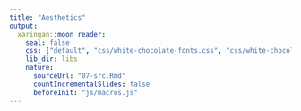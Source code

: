 ```yaml
---
title: "Aesthetics"
output:
  xaringan::moon_reader:
    seal: false
    css: ["default", "css/white-chocolate-fonts.css", "css/white-chocolate.css"]
    lib_dir: libs
    nature:
      sourceUrl: "07-src.Rmd"
      countIncrementalSlides: false
      beforeInit: "js/macros.js" 
--- 
```

